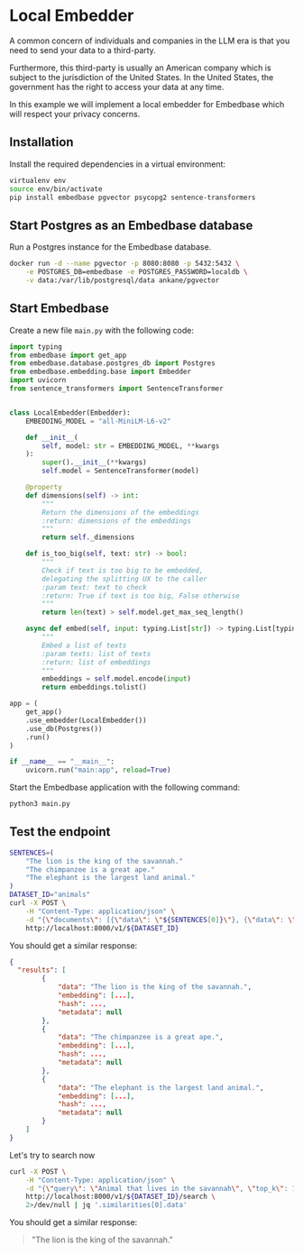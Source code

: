 # Local Embedder

A common concern of individuals and companies in the LLM era
is that you need to send your data to a third-party.

Furthermore, this third-party is usually an American company which
is subject to the jurisdiction of the United States.
In the United States, the government has the right to access your data
at any time.

In this example we will implement a local embedder for Embedbase which
will respect your privacy concerns.


## Installation

Install the required dependencies in a virtual environment:

```bash
virtualenv env
source env/bin/activate
pip install embedbase pgvector psycopg2 sentence-transformers
```

## Start Postgres as an Embedbase database

Run a Postgres instance for the Embedbase database.

```bash
docker run -d --name pgvector -p 8080:8080 -p 5432:5432 \
    -e POSTGRES_DB=embedbase -e POSTGRES_PASSWORD=localdb \
    -v data:/var/lib/postgresql/data ankane/pgvector
```

## Start Embedbase

Create a new file `main.py` with the following code:

```python filename="main.py"
import typing
from embedbase import get_app
from embedbase.database.postgres_db import Postgres
from embedbase.embedding.base import Embedder
import uvicorn
from sentence_transformers import SentenceTransformer


class LocalEmbedder(Embedder):
    EMBEDDING_MODEL = "all-MiniLM-L6-v2"

    def __init__(
        self, model: str = EMBEDDING_MODEL, **kwargs
    ):
        super().__init__(**kwargs)
        self.model = SentenceTransformer(model)

    @property
    def dimensions(self) -> int:
        """
        Return the dimensions of the embeddings
        :return: dimensions of the embeddings
        """
        return self._dimensions

    def is_too_big(self, text: str) -> bool:
        """
        Check if text is too big to be embedded,
        delegating the splitting UX to the caller
        :param text: text to check
        :return: True if text is too big, False otherwise
        """
        return len(text) > self.model.get_max_seq_length()

    async def embed(self, input: typing.List[str]) -> typing.List[typing.List[float]]:
        """
        Embed a list of texts
        :param texts: list of texts
        :return: list of embeddings
        """
        embeddings = self.model.encode(input)
        return embeddings.tolist()

app = (
    get_app()
    .use_embedder(LocalEmbedder())
    .use_db(Postgres())
    .run()
)

if __name__ == "__main__":
    uvicorn.run("main:app", reload=True)
```

Start the Embedbase application with the following command:

```bash
python3 main.py
```

## Test the endpoint

```bash
SENTENCES=(
    "The lion is the king of the savannah."
    "The chimpanzee is a great ape."
    "The elephant is the largest land animal."
)
DATASET_ID="animals"
curl -X POST \
    -H "Content-Type: application/json" \
    -d "{\"documents\": [{\"data\": \"${SENTENCES[0]}\"}, {\"data\": \"${SENTENCES[1]}\"}, {\"data\": \"${SENTENCES[2]}\"}]}" \
    http://localhost:8000/v1/${DATASET_ID}
```

You should get a similar response:

```json
{
  "results": [
        {
            "data": "The lion is the king of the savannah.",
            "embedding": [...],
            "hash": ...,
            "metadata": null
        },
        {
            "data": "The chimpanzee is a great ape.",
            "embedding": [...],
            "hash": ...,
            "metadata": null
        },
        {
            "data": "The elephant is the largest land animal.",
            "embedding": [...],
            "hash": ...,
            "metadata": null
        }
    ]
}
```

Let's try to search now

```bash
curl -X POST \
    -H "Content-Type: application/json" \
    -d "{\"query\": \"Animal that lives in the savannah\", \"top_k\": 1}" \
    http://localhost:8000/v1/${DATASET_ID}/search \
    2>/dev/null | jq '.similarities[0].data'
```

You should get a similar response:

>"The lion is the king of the savannah."

